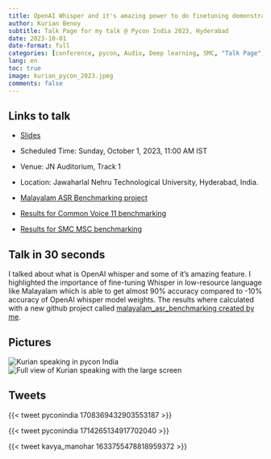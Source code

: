 ```yaml
---
title: OpenAI Whisper and it's amazing power to do finetuning demonstrated on my Mother tongue
author: Kurian Benoy
subtitle: Talk Page for my talk @ Pycon India 2023, Hyderabad
date: 2023-10-01
date-format: full
categories: [conference, pycon, Audio, Deep learning, SMC, "Talk Page", Python]
lang: en
toc: true
image: kurian_pycon_2023.jpeg
comments: false
---
```


## Links to talk

- [Slides](../../../talks/pyconindia-2023/pyconind.qmd)

- Scheduled Time: Sunday, October 1, 2023, 11:00 AM IST 

- Venue: JN Auditorium, Track 1

- Location: Jawaharlal Nehru Technological University, Hyderabad, India.

- [Malayalam ASR Benchmarking project](https://github.com/kurianbenoy/malayalam_asr_benchmarking)

- [Results for Common Voice 11 benchmarking](https://huggingface.co/datasets/kurianbenoy/malayalam_common_voice_benchmarking)

- [Results for SMC MSC benchmarking](https://huggingface.co/datasets/kurianbenoy/malayalam_msc_benchmarking)

## Talk in 30 seconds

I talked about what is OpenAI whisper and some of it's amazing feature. I highlighted the
importance of fine-tuning Whisper in low-resource language like Malayalam which is able to get
almost 90% accuracy compared to -10% accuracy of OpenAI whisper model weights. The results where
calculated with a new github project called [malayalam_asr_benchmarking created by me](https://github.com/kurianbenoy/malayalam_asr_benchmarking).

## Pictures

![Kurian speaking in pycon India](https://github.com/kurianbenoy/kurianbenoy-website/assets/24592806/1e7fbe8b-ce77-4126-b6cb-42d641d02261)
![Full view of Kurian speaking with the large screen](https://github.com/kurianbenoy/kurianbenoy-website/assets/24592806/10f2ce20-d6e2-414a-9031-1f8a60a903e9)

## Tweets

{{< tweet pyconindia 1708369432903553187 >}}

{{< tweet pyconindia 1714265134917702040 >}}

{{< tweet kavya_manohar 1633755478818959372 >}}
